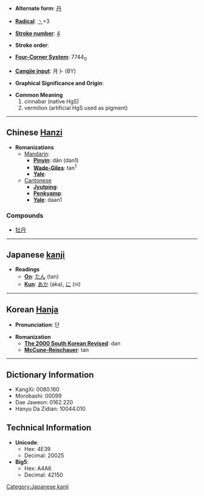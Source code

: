 * '''Alternate form''': [[丹]]

* '''[[Wiktionary:Chinese radical index| Radical]]''': [[Wiktionary:Chinese radical index 丶|丶]]+3

* '''[[Wiktionary:Chinese total strokes index|Stroke number]]''': [[Wiktionary:Chinese total strokes index 4|4]]

* '''Stroke order''': 

* '''[[Wiktionary:Chinese four corner index|Four-Corner System]]''': 7744<sub>0</sub>

* '''[[Wiktionary:Chinese Cangjie index|Cangjie input]]''': 月卜 (BY)

* '''Graphical Significance and Origin''': 

* '''Common Meaning'''
*#cinnabar (native HgS)
*# vermilion (artificial HgS used as pigment)


----

== Chinese [[Hanzi]] ==

* '''Romanizations'''
** [[Mandarin]]:
*** '''[[Pinyin]]''': dān (dan1)
*** '''[[Wade-Giles]]''': tan<sup>1</sup>
*** '''[[Yale]]''': 
**[[Cantonese]]
***'''[[Jyutping]]''':
***'''[[Penkyamp]]''': 
***'''[[Yale]]''': daan1

===Compounds===
*[[牡丹]]


----

== Japanese [[kanji]] ==

* '''Readings'''
** '''[[On]]''': [[たん]] (tan)
** '''[[Kun]]''': [[あか]] (aka), [[に]] (ni)


----

== Korean [[Hanja]] ==

* '''Pronunciation''': 단

* '''Romanization'''
** '''[[The 2000 South Korean Revised Romanization|The 2000 South Korean Revised]]''': dan
** '''[[McCune-Reischauer]]''': tan

----

== Dictionary Information ==

* KangXi: 0080.160
* Morobashi: 00099
* Dae Jaweon: 0162.220
* Hanyu Da Zidian: 10044.010

== Technical Information ==

* '''Unicode''':
** Hex: 4E39
** Decimal: 20025
* '''Big5''':
** Hex: A4A6
** Decimal: 42150

[[Category:Japanese kanji]]